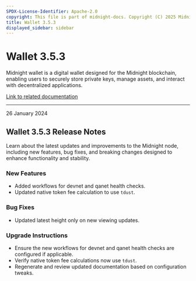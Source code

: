 ```yaml
---
SPDX-License-Identifier: Apache-2.0
copyright: This file is part of midnight-docs. Copyright (C) 2025 Midnight Foundation. Licensed under the Apache License, Version 2.0 (the "License"); You may not use this file except in compliance with the License. You may obtain a copy of the License at http://www.apache.org/licenses/LICENSE-2.0 Unless required by applicable law or agreed to in writing, software distributed under the License is distributed on an "AS IS" BASIS, WITHOUT WARRANTIES OR CONDITIONS OF ANY KIND, either express or implied. See the License for the specific language governing permissions and limitations under the License.
title: Wallet 3.5.3
displayed_sidebar: sidebar
---
```


# Wallet 3.5.3

Midnight wallet is a digital wallet designed for the Midnight blockchain, enabling users to securely store private keys, manage assets, and interact with decentralized applications.

[Link to related documentation](../../learn/introduction/wallets)

---

<div 
  style={{
    marginTop: '0',
    fontSize: '1rem',
    fontWeight: 'normal',
    marginBottom: '0.5rem'
  }}
>
  26 January 2024
</div>

## Wallet 3.5.3 Release Notes

Learn about the latest updates and improvements to the Midnight node, including new features, bug fixes, and breaking changes designed to enhance functionality and stability.

### New Features

- Added workflows for devnet and qanet health checks.  
- Updated native token fee calculation to use `tdust`.  

### Bug Fixes

- Updated latest height only on new viewing updates.  

### Upgrade Instructions

- Ensure the new workflows for devnet and qanet health checks are configured if applicable.  
- Verify native token fee calculations now use `tdust`.  
- Regenerate and review updated documentation based on configuration tweaks.  
